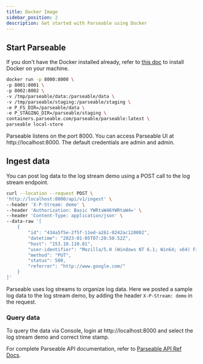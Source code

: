 ```yaml
---
title: Docker Image
sidebar_position: 2
description: Get started with Parseable using Docker
---
```


## Start Parseable

If you don't have the Docker installed already, refer to [this doc](https://www.docker.com/products/docker-desktop/) to install Docker on your machine.

```sh
docker run -p 8000:8000 \
-p 8001:8001 \
-p 8002:8002 \
-v /tmp/parseable/data:/parseable/data \
-v /tmp/parseable/staging:/parseable/staging \
-e P_FS_DIR=/parseable/data \
-e P_STAGING_DIR=/parseable/staging \
containers.parseable.com/parseable/parseable:latest \
parseable local-store
```

<Callout type="info">
Parseable listens on the port 8000. You can access Parseable UI at http://localhost:8000. The default credentials are admin and admin.
</Callout>

## Ingest data

You can post log data to the log stream demo using a POST call to the log stream endpoint.

```sh
curl --location --request POST \
'http://localhost:8000/api/v1/ingest' \
--header 'X-P-Stream: demo' \
--header 'Authorization: Basic YWRtaW46YWRtaW4=' \
--header 'Content-Type: application/json' \
--data-raw '[
    {
        "id": "434a5f5e-2f5f-11ed-a261-0242ac120002",
        "datetime": "2023-01-05T07:20:50.52Z",
        "host": "153.10.110.81",
        "user-identifier": "Mozilla/5.0 (Windows NT 6.1; Win64; x64) Firefox/64.0",
        "method": "PUT",
        "status": 500,
        "referrer": "http://www.google.com/"
    }
]'
```

Parseable uses log streams to organize log data. Here we posted a sample log data to the log stream demo, by adding the header `X-P-Stream: demo` in the request.

### Query data

To query the data via Console, login at http://localhost:8000 and select the log stream demo and correct time stamp.

For complete Parseable API documentation, refer to [Parseable API Ref Docs](https://www.parseable.com/docs/server/api).
